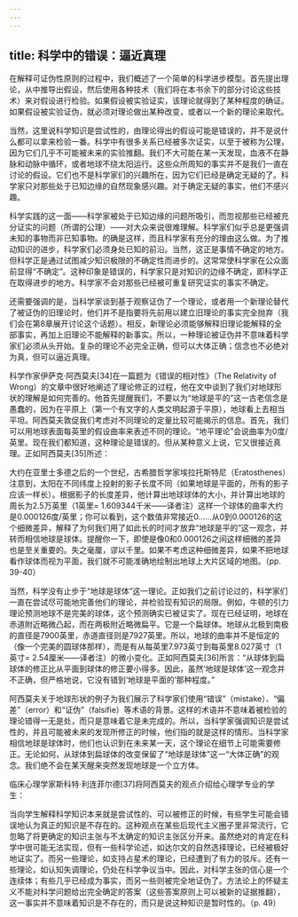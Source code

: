 ```yaml
---
---
---
```

title: 科学中的错误：逼近真理
---




在解释可证伪性原则的过程中，我们概述了一个简单的科学进步模型。首先提出理论，从中推导出假设，然后使用各种技术（我们将在本书余下的部分讨论这些技术）来对假设进行检验。如果假设被实验证实，该理论就得到了某种程度的确证。如果假设被实验证伪，就必须对理论做出某种改变，或者以一个新的理论来取代。

当然，这里说科学知识是尝试性的，由理论得出的假设可能是错误的，并不是说什么都可以拿来检验一番。科学中有很多关系已经被多次证实，以至于被称为公理，因为它们几乎不可能被未来的实验推翻。我们不大可能在某一天发现，血液不在静脉和动脉中循环，或者地球不绕太阳运行。这些众所周知的事实并不是我们一直在讨论的假设。它们也不是科学家们的兴趣所在，因为它们已经是确定无疑的了。科学家只对那些处于已知边缘的自然现象感兴趣。对于确定无疑的事实，他们不感兴趣。

科学实践的这一面——科学家被处于已知边缘的问题所吸引，而忽视那些已经被充分证实的问题（所谓的公理）——对大众来说很难理解。科学家们似乎总是更强调未知的事物而非已知事物。的确是这样，而且科学家有充分的理由这么做。为了推动知识的进步，科学家们必须身处已知的前沿。当然，这正是事情不确定的地方。但科学正是通过试图减少知识极限的不确定性而进步的。这常常使科学家在公众面前显得“不确定”。这种印象是错误的，科学家只是对知识的边缘不确定，即科学正在取得进步的地方。科学家不会对那些已经被可重复研究证实的事实不确定。

还需要强调的是，当科学家谈到基于观察证伪了一个理论，或者用一个新理论替代了被证伪的旧理论时，他们并不是指要将先前用以建立旧理论的事实完全抛弃（我们会在第8章展开讨论这个话题）。相反，新理论必须能够解释旧理论能解释的全部事实，再加上旧理论不能解释的新事实。所以，一种理论被证伪并不意味着科学家们必须从头开始。复杂的理论不必完全正确，但可以大体正确；信念也不必绝对为真，但可以逼近真理。

科学作家伊萨克·阿西莫夫[34]在一篇题为《错误的相对性》（The Relativity of Wrong）的文章中很好地阐述了理论修正的过程，他在文中谈到了我们对地球形状的理解是如何完善的。他首先提醒我们，不要以为“地球是平的”这一古老信念是愚蠢的，因为在平原上（第一个有文字的人类文明起源于平原），地球看上去相当平坦。阿西莫夫敦促我们考虑对不同理论的定量比较可能揭示的信息。首先，我们可以用地球表面每英里的假设曲率来表述不同的理论。“地平理论”会说曲率为0度/英里。现在我们都知道，这种理论是错误的。但从某种意义上说，它又很接近真理。正如阿西莫夫[35]所述：

大约在亚里士多德之后的一个世纪，古希腊哲学家埃拉托斯特尼（Eratosthenes）注意到，太阳在不同纬度上投射的影子长度不同（如果地球是平面的，所有的影子应该一样长）。根据影子的长度差异，他计算出地球球体的大小，并计算出地球的周长为2.5万英里（1英里= 1.609344千米——译者注）这样一个球体的曲率大约是0.000126度/英里；你可以看到，这个数值非常接近0……从0到0.000126的这个细微差异，解释了为何我们用了如此长的时间才放弃“地球是平的”这一观念，并转而相信地球是球体。提醒你一下，即使是像0和0.000126之间这样细微的差异也是至关重要的。失之毫厘，谬以千里。如果不考虑这种细微差异，如果不把地球看作球体而视为平面，我们就不可能准确地绘制出地球上大片区域的地图。（pp. 39-40）

当然，科学没有止步于“地球是球体”这一理论。正如我们之前讨论过的，科学家们一直在尝试尽可能地完善他们的理论，并检验现有知识的局限。例如，牛顿的引力理论预测地球不是完美的球体，这个预测确实已被证实了。现在已经证明，地球在赤道附近略微凸起，而在两极附近略微扁平。它是一个扁球体。地球从北极到南极的直径是7900英里，赤道直径则是7927英里。所以，地球的曲率并不是恒定的（像一个完美的圆球体那样），而是有从每英里7.973英寸到每英里8.027英寸（1英寸= 2.54厘米——译者注）的微小变化。正如阿西莫夫[36]所言：“从球体到扁球体的修正比从平面到球体的修正要小得多。因此，虽然‘地球是球体’这一观念并不正确，但严格地说，它没有错到‘地球是平面的’那种程度。”

阿西莫夫关于地球形状的例子为我们展示了科学家们使用“错误”（mistake）、“偏差”（error）和“证伪”（falsifie）等术语的背景。这样的术语并不意味着被检验的理论错得一无是处，而只是意味着它是未完成的。所以，当科学家强调知识是尝试性的，并且可能被未来的发现所修正的时候，他们指的就是这样的情形。当科学家相信地球是球体时，他们也认识到在未来某一天，这个理论在细节上可能需要修正。无论如何，从球体到扁球体的改变保留了“地球是球体”这一“大体正确”的观念。我们绝不会在某天醒来突然发现地球是一个立方体。

临床心理学家斯科特·利连菲尔德[37]将阿西莫夫的观点介绍给心理学专业的学生：

当向学生解释科学知识本来就是尝试性的、可以被修正的时候，有些学生可能会错误地认为真正的知识是不存在的。这种观点在某些后现代主义圈子里非常流行，它忽略了将更确定的知识主张与不太确定的知识主张区分开来。虽然绝对的肯定在科学中很可能无法实现，但有一些科学论述，如达尔文的自然选择理论，已经被极好地证实了。而另一些理论，如支持占星术的理论，已经遭到了有力的驳斥。还有一些理论，如认知失调理论，仍处在科学争议当中。因此，对科学主张的信心是一个连续体；有些几乎已经成为事实，而另一些则被完全地证伪了。方法论上的怀疑主义不能对科学问题给出完全确定的答案（这些答案原则上可以被新的证据推翻），这一事实并不意味着知识是不存在的，而只是说这种知识是暂时性的。（p. 49）